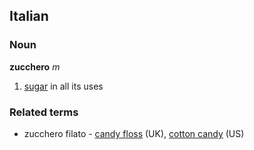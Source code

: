 ==Italian==
===Noun===
'''zucchero''' ''m''
# [[sugar]] in all its uses
===Related terms===
* zucchero filato - [[candy floss]] (UK), [[cotton candy]] (US)